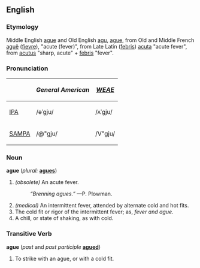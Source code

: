 ==English==
===Etymology===
Middle English [[ague]] and Old English [[agu]], [[ague]], from Old and Middle French [[aguë]] ([[fievre]]), "acute (fever)", from Late Latin ([[febris]]) [[acuta]] "acute fever", from [[acutus]] "sharp, acute" + [[febris]] "fever".

===Pronunciation===
{| border=1 cellpadding=5
! !! ''General American'' !! ''[[WEAE]]'' 
|-
| [[w:IPA|IPA]] || /əˈgju/ ||  /ʌˈgju/
|-
| [[w:SAMPA|SAMPA]] || /@"gju/ || /V"gju/
|}

===Noun===
'''ague''' (''plural:'' '''[[agues]]''')
# ''(obsolete)'' An acute fever. 
#:''“Brenning agues.”'' —P. Plowman.
# ''(medical)'' An intermittent fever, attended by alternate cold and hot fits.
# The cold fit or rigor of the intermittent fever; as, ''fever and ague.''
# A chill, or state of shaking, as with cold. 


===Transitive Verb===
'''ague''' (''past'' and ''past participle'' '''[[agued]]''')
#To strike with an ague, or with a cold fit.